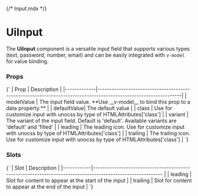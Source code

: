 {/* Input.mdx */}


<Meta of={InputStories} name="Docs" />

# UiInput

The **UiInput** component is a versatile input field that supports various types (text, password, number, email) and can be easily integrated with `v-model` for value binding.

<Canvas of={InputStories.DefaultInput} />

<Canvas of={InputStories.FilledInput} />

### Props

<Markdown>
  {`
| Prop        | Description                                                                                                     |
|-------------|-----------------------------------------------------------------------------------------------------------------|
| modelValue  | The input field value. **Use __v-model__ to bind this prop to a data property.**                                |
| defaultValue| The default value                                                                                               |
| class       | Use for customize input with unocss by type of HTMLAttributes['class']                                          |
| variant     | The variant of the input field. Default is 'default'. Available variants are 'default' and 'filled'             |
| leading     | The leading icon. Use for customize input with unocss by type of HTMLAttributes['class']                        |
| trailing    | The trailing icon. Use for customize input with unocss by type of HTMLAttributes['class']                       |
  `}
</Markdown>

### Slots

<Markdown>
  {`
| Slot       | Description                                                                                                |
|------------|----------------------------------------------------------------------------------------------------------- |
| leading    | Slot for content to appear at the start of the input                                                       |
| trailing   | Slot for content to appear at the end of the input                                                         |
`}
</Markdown>


<Canvas of={InputStories.SlottedInput} />
